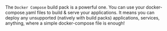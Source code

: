 The `Docker Compose` build pack is a powerful one. You can use your docker-compose.yaml files to build & serve your applications. It means you can deploy any unsupported (natively with build packs) applications, services, anything, where a simple docker-compose file is enough!
